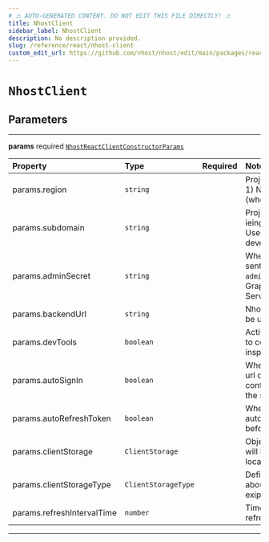 ```yaml
---
# ⚠️ AUTO-GENERATED CONTENT. DO NOT EDIT THIS FILE DIRECTLY! ⚠️
title: NhostClient
sidebar_label: NhostClient
description: No description provided.
slug: /reference/react/nhost-client
custom_edit_url: https://github.com/nhost/nhost/edit/main/packages/react/src/client.ts#L10
---
```


# `NhostClient`

## Parameters

---

**<span className="parameter-name">params</span>** <span className="optional-status">required</span> [`NhostReactClientConstructorParams`](/reference/docgen/react/types/nhost-react-client-constructor-params)

| Property                                                                                               | Type                | Required | Notes                                                                                                                                    |
| :----------------------------------------------------------------------------------------------------- | :------------------ | :------: | :--------------------------------------------------------------------------------------------------------------------------------------- |
| <span className="parameter-name"><span className="light-grey">params.</span>region</span>              | `string`            |          | Project region (e.g. eu-central-1) Not required in development (when `subdomain` is `localhost`)                                         |
| <span className="parameter-name"><span className="light-grey">params.</span>subdomain</span>           | `string`            |          | Project subdomain (e.g. ieingiwnginwnfnegqwvdqwdwq) Use `localhost` during local development                                             |
| <span className="parameter-name"><span className="light-grey">params.</span>adminSecret</span>         | `string`            |          | When set, the admin secret is sent as a header, `x-hasura-admin-secret`, for all requests to GraphQL, Storage, and Serverless Functions. |
| <span className="parameter-name"><span className="light-grey">params.</span>backendUrl</span>          | `string`            |          | Nhost backend URL Should only be used when self-hosting                                                                                  |
| <span className="parameter-name"><span className="light-grey">params.</span>devTools</span>            | `boolean`           |          | Activate devTools e.g. the ability to connect to the xstate inspector                                                                    |
| <span className="parameter-name"><span className="light-grey">params.</span>autoSignIn</span>          | `boolean`           |          | When set to true, will parse the url on startup to check if it contains a refresh token to start the session with                        |
| <span className="parameter-name"><span className="light-grey">params.</span>autoRefreshToken</span>    | `boolean`           |          | When set to true, will automatically refresh token before it expires                                                                     |
| <span className="parameter-name"><span className="light-grey">params.</span>clientStorage</span>       | `ClientStorage`     |          | Object where the refresh token will be persisted and read locally.                                                                       |
| <span className="parameter-name"><span className="light-grey">params.</span>clientStorageType</span>   | `ClientStorageType` |          | Define a way to get information about the refresh token and its exipration date.                                                         |
| <span className="parameter-name"><span className="light-grey">params.</span>refreshIntervalTime</span> | `number`            |          | Time interval until token refreshes, in seconds                                                                                          |

---
